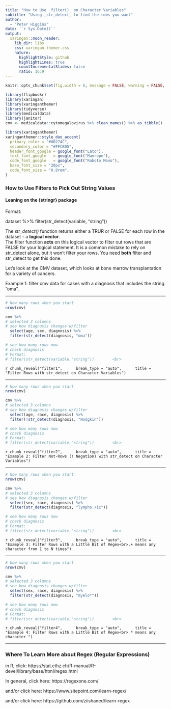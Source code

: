 ```yaml
---
title: "How to Use _filter()_ on Character Variables"
subtitle: "Using _str_detect_ to find the rows you want"  
author: 
  - "Peter Higgins"
date: '`r Sys.Date()`'
output:
  xaringan::moon_reader:
    lib_dir: libs
    css: xaringan-themer.css
    nature:
      highlightStyle: github
      highlightLines: true
      countIncrementalSlides: false
      ratio: 16:9
---
```


```r
knitr::opts_chunk$set(fig.width = 6, message = FALSE, warning = FALSE, comment = "", cache = FALSE, fig.retina = 3)

library(flipbookr)
library(xaringan)
library(xaringanthemer)
library(tidyverse)
library(medicaldata)
library(janitor)
cmv <- medicaldata::cytomegalovirus %>% clean_names() %>% as_tibble()
```

```r
library(xaringanthemer)
xaringanthemer::style_duo_accent(
  primary_color = "#00274C",
  secondary_color = "#FFCB05",
  header_font_google = google_font("Lato"),
  text_font_google   = google_font("Manrope"),
  code_font_google   = google_font("Roboto Mono"),
  base_font_size = "20px",
  code_font_size = "0.8rem",
)
```

### How to Use Filters to Pick Out String Values

#### Leaning on the {stringr} package

Format: <br>

dataset %>% 
  filter(str_detect(variable, "string"))
  
The _str_detect()_ function returns either a TRUR or FALSE for each row in the dataset - a **logical vector**. <br>
The filter function **acts** on this logical vector to filter out rows that are FALSE for your logical statement.
It is a common mistake to rely on str_detect alone, but it won't filter your rows. You need **both** filter and str_detect to get this done.

Let's look at the CMV dataset, which looks at bone marrow transplantation for a variety of cancers. 

Example 1: filter cmv data for cases with a diagnosis that includes the string "oma".

---

```r
# how many rows when you start
nrow(cmv) 

cmv %>% 
# selected 3 columns
# see how diagnosis changes w/filter
  select(age, sex, diagnosis) %>% 
  filter(str_detect(diagnosis, "oma"))

# see how many rows now
# check diagnosis
# Format:
# filter(str_detect(variable,"string"))        <br>  


```

`r chunk_reveal("filter1", 
    break_type = "auto", 
    title = "Filter Rows with str_detect on Character Variables")`

---

```r
# how many rows when you start
nrow(cmv) 

cmv %>% 
# selected 3 columns
# see how diagnosis changes w/filter
  select(age, race, diagnosis) %>% 
  filter(!str_detect(diagnosis, "Hodgkin"))

# see how many rows now
# check diagnosis
# Format:
# filter(str_detect(variable,"string"))        <br>  


```

`r chunk_reveal("filter2", 
    break_type = "auto", 
    title = "Example 2: Filter Not-Rows (! Negation) with str_detect on Character Variables")`

---

```r
# how many rows when you start
nrow(cmv) 

cmv %>% 
# selected 3 columns
# see how diagnosis changes w/filter
  select(sex, race, diagnosis) %>% 
  filter(str_detect(diagnosis, "lympho.+ic"))

# see how many rows now
# check diagnosis
# Format:
# filter(str_detect(variable,"string"))        <br>  


```

`r chunk_reveal("filter3", 
    break_type = "auto", 
    title = "Example 3: Filter Rows with a Little Bit of Regex<br>.+ means any character from 1 to N times")`

---

```r
# how many rows when you start
nrow(cmv) 

cmv %>% 
# selected 3 columns
# see how diagnosis changes w/filter
  select(sex, race, diagnosis) %>% 
  filter(str_detect(diagnosis, "myelo*"))

# see how many rows now
# check diagnosis
# Format:
# filter(str_detect(variable,"string"))        <br>  


```

`r chunk_reveal("filter4", 
    break_type = "auto", 
    title = "Example 4: Filter Rows with a Little Bit of Regex<br> * means any character ")`

---

### Where To Learn More about Regex (Regular Expressions)

in R, click: https://stat.ethz.ch/R-manual/R-devel/library/base/html/regex.html 

In general, click here: https://regexone.com/

and/or click here: https://www.sitepoint.com/learn-regex/

and/or click here: https://github.com/ziishaned/learn-regex
